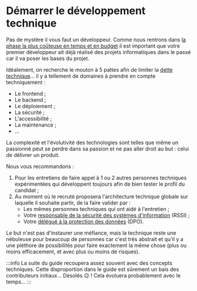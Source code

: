 # Démarrer le développement technique

Pas de mystère il vous faut un développeur. Comme nous rentrons dans [la phase la plus coûteuse en temps et en budget](project-start/time-and-costs.mdx) il est important que votre premier développeur ait déjà réalisé des projets informatiques dans le passé car il va poser les bases du projet.

Idéalement, on recherche le mouton à 5 pattes afin de limiter la [dette technique](https://fr.wikipedia.org/wiki/Dette_technique)… il y a tellement de domaines à prendre en compte techniquement :

- Le frontend ;
- Le backend ;
- Le déploiement ;
- La sécurité ;
- L'accessibilité ;
- La maintenance ;
- …

La complexité et l'évolutivité des technologies sont telles que même un passionné peut se perdre dans sa passion et ne pas aller droit au but : celui de délivrer un produit.

Nous vous recommandons :

1. Pour les entretiens de faire appel à 1 ou 2 autres personnes techniques expérimentées qui développent toujours afin de bien tester le profil du candidat ;
2. Au moment où le recruté proposera l'architecture technique globale sur laquelle il souhaite partir, de la faire valider par :
   - Les mêmes personnes techniques qui ont aidé à l'entretien ;
   - Votre [responsable de la sécurité des systèmes d'information](security/officer.mdx) (RSSI) ;
   - Votre [délégué à la protection des données](legal/data-protection.mdx) (DPO).

Le but n'est pas d'instaurer une méfiance, mais la technique reste une nébuleuse pour beaucoup de personnes car c'est très abstrait et qu'il y a une pléthore de possibilités pour faire exactement la même chose (plus ou moins efficacement, et avec plus ou moins de risques).

:::info
La suite du guide recoupera assez souvent avec des concepts techniques. Cette disproportion dans le guide est sûrement un bais des contributeurs initiaux… Désolés 😉 ! Cela évoluera probablement avec le temps…
:::
